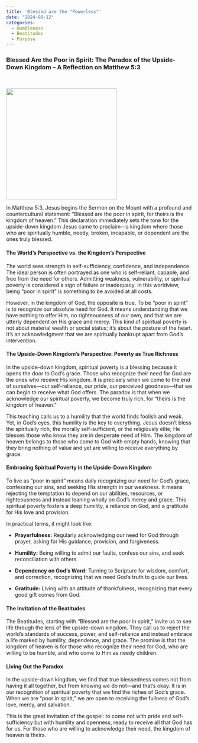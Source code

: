 ```yaml
---
title: 'Blessed are the "Powerless"'
date: "2024-08-12"
categories:
  - Humbleness
  - Beatitudes
  - Purpose 
---
```


### Blessed Are the Poor in Spirit: The Paradox of the Upside-Down Kingdom – A Reflection on Matthew 5:3

<br/>

![](powerless.webp){fig-align="center" width="300"}

In Matthew 5:3, Jesus begins the Sermon on the Mount with a profound and countercultural statement: “Blessed are the poor in spirit, for theirs is the kingdom of heaven.” This declaration immediately sets the tone for the upside-down kingdom Jesus came to proclaim—a kingdom where those who are spiritually humble, needy, broken, incapable, or dependent are the ones truly blessed.

#### The World’s Perspective vs. the Kingdom’s Perspective

The world sees strength in self-sufficiency, confidence, and independence. The ideal person is often portrayed as one who is self-reliant, capable, and free from the need for others. Admitting weakness, vulnerability, or spiritual poverty is considered a sign of failure or inadequacy. In this worldview, being “poor in spirit” is something to be avoided at all costs.

However, in the kingdom of God, the opposite is true. To be “poor in spirit” is to recognize our absolute need for God. It means understanding that we have nothing to offer Him, no righteousness of our own, and that we are utterly dependent on His grace and mercy. This kind of spiritual poverty is not about material wealth or social status; it’s about the posture of the heart. It’s an acknowledgment that we are spiritually bankrupt apart from God’s intervention.

#### The Upside-Down Kingdom’s Perspective: Poverty as True Richness

In the upside-down kingdom, spiritual poverty is a blessing because it opens the door to God’s grace. Those who recognize their need for God are the ones who receive His kingdom. It is precisely when we come to the end of ourselves—our self-reliance, our pride, our perceived goodness—that we can begin to receive what God offers. The paradox is that when we acknowledge our spiritual poverty, we become truly rich, for “theirs is the kingdom of heaven.”

This teaching calls us to a humility that the world finds foolish and weak. Yet, in God’s eyes, this humility is the key to everything. Jesus doesn’t bless the spiritually rich, the morally self-sufficient, or the religiously elite; He blesses those who know they are in desperate need of Him. The kingdom of heaven belongs to those who come to God with empty hands, knowing that they bring nothing of value and yet are willing to receive everything by grace.

#### Embracing Spiritual Poverty in the Upside-Down Kingdom

To live as “poor in spirit” means daily recognizing our need for God’s grace, confessing our sins, and seeking His strength in our weakness. It means rejecting the temptation to depend on our abilities, resources, or righteousness and instead leaning wholly on God’s mercy and grace. This spiritual poverty fosters a deep humility, a reliance on God, and a gratitude for His love and provision.

In practical terms, it might look like:

-   **Prayerfulness:** Regularly acknowledging our need for God through prayer, asking for His guidance, provision, and forgiveness.

-   **Humility:** Being willing to admit our faults, confess our sins, and seek reconciliation with others.

-   **Dependency on God’s Word:** Turning to Scripture for wisdom, comfort, and correction, recognizing that we need God’s truth to guide our lives.

-   **Gratitude:** Living with an attitude of thankfulness, recognizing that every good gift comes from God.

#### The Invitation of the Beatitudes

The Beatitudes, starting with “Blessed are the poor in spirit,” invite us to see life through the lens of the upside-down kingdom. They call us to reject the world’s standards of success, power, and self-reliance and instead embrace a life marked by humility, dependence, and grace. The promise is that the kingdom of heaven is for those who recognize their need for God, who are willing to be humble, and who come to Him as needy children.

#### Living Out the Paradox

In the upside-down kingdom, we find that true blessedness comes not from having it all together, but from knowing we do not—and that’s okay. It is in our recognition of spiritual poverty that we find the riches of God’s grace. When we are “poor in spirit,” we are open to receiving the fullness of God’s love, mercy, and salvation.

This is the great invitation of the gospel: to come not with pride and self-sufficiency but with humility and openness, ready to receive all that God has for us. For those who are willing to acknowledge their need, the kingdom of heaven is theirs.
